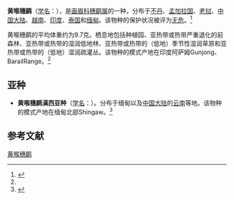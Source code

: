{{Speciesbox
| name = 黄喉穗鹛
| image = Buff-chested Babbler.jpg
| status = LC | status_system = IUCN3.1
| genus = Stachyris
| species = ambigua
| authority = Harington, 1915<ref name='id3534'>{{cite web| url =http://www.bioinfo.cn/db05/BjdwSpecies.php?action=view&id=3534| title =黄喉穗鹛| work =《中国动物物种编目数据库》| publisher =中国科学院微生物研究所| author =中国科学院动物研究所| accessdate =2009-04-04| deadurl =yes| archiveurl =https://web.archive.org/web/20160305003145/http://www.bioinfo.cn/db05/BjdwSpecies.php?action=view&id=3534| archivedate =2016-03-05}}</ref>
| range_map = 
}}

'''黄喉穗鹛'''（[[学名|学名]]：{{lang|la|''Stachyris ambigua''}}），是[[画眉科|画眉科]][[穗鹛属|穗鹛属]]的一种，分布于[[不丹|不丹]]、[[孟加拉国|孟加拉国]]、[[老挝|老挝]]、[[中国大陆|中国大陆]]、[[越南|越南]]、[[印度|印度]]、[[泰国|泰国]]和[[缅甸|缅甸]]。该物种的保护状况被评为[[无危|无危]]。<ref>{{cite web|url=http://www.birdlife.org/datazone/speciesfactsheet.php?id=7907&m=0|title=Stachyris ambigua|publisher=[[国际鸟盟|BirdLife.org]]|accessdate=2011-06-27}}</ref>

黄喉穗鹛的平均体重约为9.7克。栖息地包括种植园、亚热带或热带严重退化的前森林、亚热带或热带的湿润低地林、亚热带或热带的（低地）季节性湿润草原和亚热带或热带的（低地）湿润疏灌丛。该物种的模式产地在印度阿萨姆Gunjong、BarailRange。<ref name='id3534'/>

==亚种==
*'''黄喉穗鹛滇西亚种'''（[[学名|学名]]：{{lang|la|''Stachyris ambigua planicola''}}）。分布于缅甸以及[[中国大陆|中国大陆]]的[[云南|云南]]等地。该物种的模式产地在缅甸北部Shingaw。<ref name='id3535'>{{cite web| url =http://www.bioinfo.cn/db05/BjdwSpecies.php?action=view&id=3535| title =黄喉穗鹛滇西亚种| work =《中国动物物种编目数据库》| publisher =中国科学院微生物研究所| author =中国科学院动物研究所| accessdate =2009-04-04| deadurl =yes| archiveurl =https://web.archive.org/web/20160305093824/http://www.bioinfo.cn/db05/BjdwSpecies.php?action=view&id=3535| archivedate =2016-03-05}}</ref>

== 参考文献 ==
{{reflist}}
{{Taxonbar|from=Q1314534}}

[[Category:穗鹛属|黄喉穗鹛]]


{{雀形目小作品}}